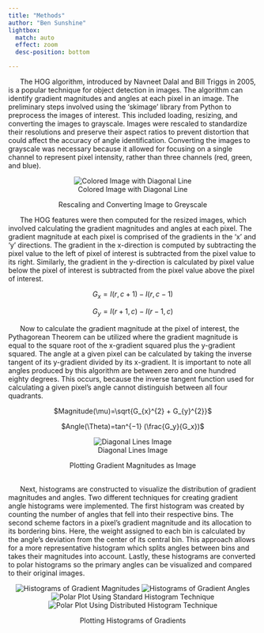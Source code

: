 ```yaml
---
title: "Methods"
author: "Ben Sunshine"
lightbox:
  match: auto
  effect: zoom
  desc-position: bottom

---
```


|       The HOG algorithm, introduced by Navneet Dalal and Bill Triggs in 2005, is a popular technique for object detection in images. The algorithm can identify gradient magnitudes and angles at each pixel in an image. The preliminary steps involved using the ‘skimage’ library from Python to preprocess the images of interest. This included loading, resizing, and converting the images to grayscale. Images were rescaled to standardize their resolutions and preserve their aspect ratios to prevent distortion that could affect the accuracy of angle identification. Converting the images to grayscale was necessary because it allowed for focusing on a single channel to represent pixel intensity, rather than three channels (red, green, and blue).


<div align="center">

::: {#fig-input_image layout-ncol=1}

![Colored Image with Diagonal Line](images/plots/input_to_rescaled_plot.png){#fig-input_image_to_new}

Rescaling and Converting Image to Greyscale
:::

<div>

<div align="left">

|       The HOG features were then computed for the resized images, which involved calculating the gradient magnitudes and angles at each pixel. The gradient magnitude at each pixel is comprised of the gradients in the ‘x’ and ‘y’ directions. The gradient in the x-direction is computed by subtracting the pixel value to the left of pixel of interest is subtracted from the pixel value to its right. Similarly, the gradient in the y-direction is calculated by pixel value below the pixel of interest is subtracted from the pixel value above the pixel of interest. 

<div>

<div align="center">
$G_x=I(r,c+1)−I(r,c-1)$


$G_y=I(r+1,c)−I(r-1,c)$




<div align="left">

|       Now to calculate the gradient magnitude at the pixel of interest, the Pythagorean Theorem can be utilized where the gradient magnitude is equal to the square root of the x-gradient squared plus the y-gradient squared. The angle at a given pixel can be calculated by taking the inverse tangent of its y-gradient divided by its x-gradient. It is important to note all angles produced by this algorithm are between zero and one hundred eighty degrees. This occurs, because the inverse tangent function used for calculating a given pixel’s angle cannot distinguish between all four quadrants.

<div>

<div align="center">
$Magnitude(\mu)=\sqrt{G_{x}^{2} + G_{y}^{2}}$

$Angle(\Theta)=tan^{−1} (\frac{G_y}{G_x})$

::: {#fig-mag_plot layout-ncol=1}

![Diagonal Lines Image](images/plots/diagonal_lines_mag.png){#fig-magnitude_grass}

Plotting Gradient Magnitudes as Image
:::


<div>



<div align="left">
|       
|       Next, histograms are constructed to visualize the distribution of gradient magnitudes and angles. Two different techniques for creating gradient angle histograms were implemented. The first histogram was created by counting the number of angles that fell into their respective bins. The second scheme factors in a pixel’s gradient magnitude and its allocation to its bordering bins. Here, the weight assigned to each bin is calculated by the angle’s deviation from the center of its central bin. This approach allows for a more representative histogram which splits angles between bins and takes their magnitudes into account. Lastly, these histograms are converted to polar histograms so the primary angles can be visualized and compared to their original images.
<div>


<div align="center">
::: {#fig-histograms-plot-diag-line layout-valign="top" layout-ncol=4}

![Histograms of Gradient Magnitudes](images/plots/diagonal/diag_histogram_mag_plot.jpg){group="methods-histograms-diag-gallery"}
![Histograms of Gradient Angles](images/plots/diagonal/diag_histogram_theta_plot.jpg){group="methods-histograms-diag-gallery"}
![Polar Plot Using Standard Histogram Technique](images/plots/diagonal/diag_standard_polar_plot.jpg){group="methods-histograms-diag-gallery"}
![Polar Plot Using Distributed Histogram Technique](images/plots/diagonal/diag_contribution_polar_plot.jpg){group="methods-histograms-diag-gallery"}


Plotting Histograms of Gradients
:::

<div>


